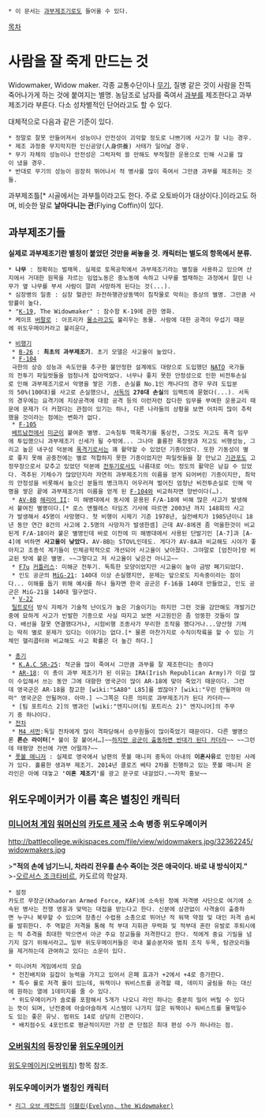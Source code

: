  * 이 문서는 [[과부제조기]]로도 들어올 수 있다.

[[목차]]

= 사람을 잘 죽게 만드는 것 =
Widowmaker, Widow maker. 각종 교통수단이나 [[무기]], 질병 같은 것이 사람을 잔뜩 죽어나가게 하는 것에 붙여지는 별명. 농담조로 남자를 죽여서 [[과부]]를 제조한다고 과부 제조기라 부른다. 다소 성차별적인 단어라고도 할 수 있다. 

대체적으로 다음과 같은 기준이 있다.

 * 정말로 잘못 만들어져서 성능이나 안전성이 괴악할 정도로 나쁘기에 사고가 잘 나는 경우.
 * 제조 과정중 무지막지한 인신공양(人身供養) 사태가 일어날 경우.
 * 무기 자체의 성능이나 안전성은 그럭저럭 쓸 만해도 부적절한 운용으로 인해 사고를 많이 냈을 경우.
 * 반대로 무기의 성능이 굉장히 뛰어나서 적 병사를 많이 죽여서 그만큼 과부를 제조하는 것들.

과부제조틀[* 시골에서는 과부틀이라고도 한다. 주로 오토바이가 대상이다.]이라고도 하며, 비슷한 말로 '''날아다니는 관'''(Flying Coffin)이 있다.

== 과부제조기들 ==
'''실제로 과부제조기란 별칭이 붙었던 것만을 써놓을 것.''' '''캐릭터는 별도의 항목에서 분류.'''
 * '''나무''' : 정확히는 벌채목. 실제로 토목공학에서 과부제조기라는 별칭을 사용하고 있으며 산지에서 거대한 원목을 자르는 임업노동은 중노동에 속하고 나무를 벌채하는 과정에서 잘린 나무가 옆 나무를 부셔 사람이 깔려 사망하게 된다는 것(...).
 * 심장병의 일종 : 심장 혈관인 좌전하행관상동맥이 침착물로 막히는 증상의 별명. 그만큼 사망률이 높다.
 * "[[K-19]], The Widowmaker" : 잠수함 K-19에 관한 영화.
 * 케이프 [[버팔로]] : 아프리카 [[물소]]라고도 불리우는 동물. 사람에 대한 공격이 무섭기 때문에 위도우메이커라고 불리운다,

 * [[비행기]] 
  * [[B-26]] : '''최초의 과부제조기'''. 초기 모델은 사고율이 높았다.
  * [[F-104]]
  극한의 상승 성능과 속도만을 추구한 불안정한 설계에도 대량으로 도입했던 [[NATO]] 국가들의 전투기 파일럿들을 엄청나게 잡아먹었다. 너무나 좋지 못한 안정성으로 인한 비전투손실로 인해 과부제조기로서 악명을 쌓은 기종. 손실률 No.1인 캐나다의 경우 무려 도입분의 50%(100대)를 사고로 손실했으나, [[서독]]의 '''270대 손실'''의 임팩트에 묻혔다(...). 서독의 경우에는 요격기에 지상공격에 대함 공격 등의 이런저런 잡다한 임무를 부여한 운용교리 때문에 문제가 더 커졌다는 관점이 있기는 하나, 다른 나라들의 상황을 보면 어차피 많이 추락했을 것이라는 점에는 변화가 없다.
  * [[F-105]]
  [[베트남전]]에서 [[미군]]이 붙여준 별명. 고속침투 핵폭격기를 통상전, 그것도 저고도 폭격 임무에 투입했으니 과부제조기 신세가 될 수밖에... 그나마 훌륭한 폭장량과 저고도 비행성능, 그리고 높은 내구성 덕분에 [[폭격기]]로서는 꽤 활약할 수 있었던 기종이었다. 또한 기동성이 별로 좋지 못해 공중전에는 별로 적합하지 못한 기종이었지만 파일럿들을 잘 만났고 [[기관포]]도 고정무장으로서 갖추고 있었던 덕분에 [[전투기]]로서도 나름대로 어느 정도의 활약은 남길 수 있었다. 격추된 기체수가 많았던지라 자연히 과부제조기의 이름을 얻게 되어버린 기종이지만, 최악의 안정성을 비롯해서 높으신 분들의 병크까지 어우러져 벌어진 엄청난 비전투손실로 인해 악명을 쌓은 끝에 과부제조기의 이름을 얻게 된 [[F-104]]와 비교하자면 양반이다(…).
  * [[AV-8]]B [[해리어 II]]: 미 해병대에서 동시에 운용된 F/A-18에 비해 많은 사고가 발생해서 붙여진 별명이다.[* 로스 앤젤레스 타임즈 기사에 따르면 2003년 까지 148회의 사고가 발생해서 45명이 사망했다. 첫 비행이 시제기 기준 1978년, 실전배치가 1985년이니 18년 동안 연간 8건의 사고에 2.5명의 사망자가 발생한셈] 근데 AV-8에겐 좀 억울한것이 비교된게 F/A-18이라 붙은 별명인데 바로 이전에 미 해병대에서 사용된 단발기인 [A-7]과 [A-4]에 비하면 '''사고율이 낮았다.''' AV-8B는 STOVL인데도. 게다가 AV-8A과 비교해도 시야가 좋아지고 조종석 계기들이 인체공학적으로 개선되어 사고율이 낮아졌다. 그야말로 [엄친아]랑 비교된 탓에 붙은 별명. ~~그렇다고 저 사고율이 낮은건 아니고~~
  * [[F7u]] [[커틀러스]]: 미해군 전투기. 독특한 모양이었지만 사고율이 높아 금방 폐기되었다.
  * 인도 공군의 [[MiG-21]]: 140대 이상 손실했지만, 문제는 앞으로도 지속중이라는 점이다... 이해를 돕기 위해 예시를 하나 들자면 한국 공군은 F-16을 140대 만들었고, 인도 공군은 MiG-21을 140대 떨구었다.
  * [[V-22]]
  [[틸트로터]] 방식 자체가 기술적 난이도가 높은 기술이기는 하지만 그런 것을 감안해도 개발기간중에 묘하게 사고가 빈발한 기종으로 사실 따지고 보면 사고원인은 좀 엉뚱한 것들이 많다. 배선을 잘못 연결했다거나, 시험비행 조종사가 무리한 조작을 했다거나...양산형 기체는 딱히 별로 문제가 있다는 이야기는 없다.[* 물론 마찬가지로 수직이착륙을 할 수 있는 기체인 헬리콥터와 비교해도 사고 확률은 더 높긴 하다.]

 * [[총기]]
  * [[K.A.C SR-25]]: 적군을 많이 죽여서 그만큼 과부를 잘 제조한다는 총이다
  * [[AR-18]]: 이 총이 과부 제조기가 된 이유는 IRA(Irish Republican Army)가 이걸 많이 수입해서 쓰는 동안 그에 대항한 영국군이 많이 AR-18에 맞아 죽었기 때문이다. 그런데 영국군은 AR-18을 참고한 [wiki:"SA80" L85]를 썼잖아? [wiki:"우린 안될꺼야 아마" 영국군은 안될꺼야. 아마.] ~~그쪽은 다른 의미로 과부제조기가 된다 카더라~~
  * [팀 포트리스 2]의 병과인 [wiki:"엔지니어(팀 포트리스 2)" 엔지니어]의 주무기 중 하나이다.
 * [[전차]]
  * [[M4 셔먼]]:독일 전차에게 많이 격파당해서 승무원들이 많이죽었기 때문이다. 다른 별명으론 '''론슨 라이터'''[* 불이 잘 붙어서…]~~[[2차대전 전차개그|하지만 공군이 출동하면 반대가 된다 카더라]]~~ ~~그런데 태평양 전선에 가면 어떨까?~~
 * [[풋볼 매니저]] : 실제로 영국에서 남편의 풋볼 매니저 중독이 아내의 '''이혼사유'''로 인정된 사례가 있다. 훌륭한 생과부 제조기. 2014년 클로즈 베타 2차를 진행하고 있는 풋볼 매니저 온라인은 아예 대놓고 ''' '이혼 제조기' '''를 광고 문구로 내걸었다.~~자학 홍보~~
== 위도우메이커가 이름 혹은 별칭인 캐릭터 ==
=== [[미니어처 게임]] [[워머신]]의 [[카도르 제국]] 소속 병종 위도우메이커 ===
http://battlecollege.wikispaces.com/file/view/widowmakers.jpg/32362245/widowmakers.jpg

>'''"적의 손에 넘기느니, 차라리 전우를 손수 죽이는 것은 애국이다. 바로 내 방식이지."'''
>-[[오르서스 조크타비르]], 카도르의 학살자.

 * 설정
 카도르 무장군(Khadoran Armed Force, KAF)에 소속된 정예 저격병 사단으로 여기에 소속된 병사는 전쟁 영웅과 맞먹는 대접을 받는다고 한다. 신분에 상관없이 사격술이 출중하면 누구나 복무할 수 있으며 장총신 수렵용 소총으로 뛰어난 적 워잭 약점 및 대인 저격 솜씨를 발휘한다. 주 역할은 저격을 통해 적 부대 지휘관 무력화 및 적부대 혼란 유발로 후퇴시에는 적 추격을 최대한 막으면서 아군 주요 장교들을 저격한다고 한다. 적에게 중요 기밀을 넘기지 않기 위해서라고… 일부 위도우메이커들은 국내 불순분자와 범죄 조직 두목, 탐관오리들을 제거하는데 관여하고 있다는 소문이 있다.

 * 미니어처 게임에서의 모습 
  * 전진배치와 길잡이 능력을 가지고 있어서 은폐 효과가 +2에서 +4로 증가한다. 
  * 특수 룰로 저격 룰이 있는데, 워잭이나 워비스트를 공격할 때, 데미지 굴림을 하는 대신에 원하는 열에 1데미지를 줄 수 있다.
  * 위도우메이커가 솔로를 포함해서 5개가 나오니 라인 하나는 충분히 밀어 버릴 수 있다는 뜻이 되며, 난전중에 아슬아슬하게 시스템이 나가지 않은 워잭이나 워비스트를 물먹일수도 있는 좋은 유닛. 범위도 14로 상당히 긴편이다.
  * 배치점수도 4포인트로 평균적이지만 가장 큰 단점은 최대 편성 수가 하나라는 점.

=== [[오버워치]]의 등장인물 [[위도우메이커(오버워치)|위도우메이커]] ===
[[위도우메이커(오버워치)]] 항목 참조.

=== 위도우메이커가 별칭인 캐릭터 ===
 * [[리그 오브 레전드]]의 [[이블린(리그 오브 레전드)|이블린(Evelynn, the Widowmaker)]]
